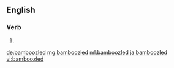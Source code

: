 ==English==

===Verb===
{{head|en}}

# {{en-past of|bamboozle}}

[[de:bamboozled]]
[[mg:bamboozled]]
[[ml:bamboozled]]
[[ja:bamboozled]]
[[vi:bamboozled]]